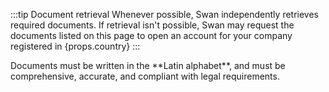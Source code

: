 :::tip Document retrieval
Whenever possible, Swan independently retrieves required documents. If retrieval isn't possible, Swan may request the documents listed on this page to open an account for your company registered in {props.country}
:::

<span>
<p>Documents must be written in the **Latin alphabet**, and must be comprehensive, accurate, and compliant with legal requirements.</p>
</span>